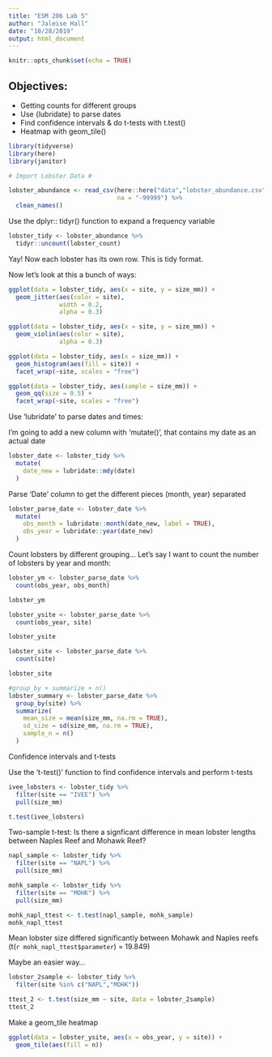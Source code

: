 ```yaml
---
title: "ESM 206 Lab 5"
author: "Jaleise Hall"
date: "10/28/2019"
output: html_document
---
```


```r
knitr::opts_chunk$set(echo = TRUE)
```

## Objectives:

- Getting counts for different groups
- Use {lubridate} to parse dates
- Find confidence intervals & do t-tests with t.test()
- Heatmap with geom_tile()

```r

library(tidyverse)
library(here)
library(janitor)

```

```r
# Import Lobster Data #

lobster_abundance <- read_csv(here::here("data","lobster_abundance.csv"),
                              na = "-99999") %>% 
  clean_names()
```

Use the dplyr:: tidyr() function to expand a frequency variable
```r
lobster_tidy <- lobster_abundance %>%
  tidyr::uncount(lobster_count)
```

Yay! Now each lobster has its own row. This is tidy format.

Now let's look at this a bunch of ways:
```r

ggplot(data = lobster_tidy, aes(x = site, y = size_mm)) +
  geom_jitter(aes(color = site),
              width = 0.2,
              alpha = 0.3)

ggplot(data = lobster_tidy, aes(x = site, y = size_mm)) +
  geom_violin(aes(color = site),
              alpha = 0.3)

ggplot(data = lobster_tidy, aes(x = size_mm)) +
  geom_histogram(aes(fill = site)) +
  facet_wrap(~site, scales = "free")

ggplot(data = lobster_tidy, aes(sample = size_mm)) +
  geom_qq(size = 0.5) +
  facet_wrap(~site, scales = "free")

```

Use 'lubridate' to parse dates and times:

I'm going to add a new column with 'mutate()', that contains my date as an actual date

```r

lobster_date <- lobster_tidy %>% 
  mutate(
    date_new = lubridate::mdy(date)
  )

```

Parse 'Date' column to get the different pieces (month, year) separated

```r
lobster_parse_date <- lobster_date %>%
  mutate(
    obs_month = lubridate::month(date_new, label = TRUE),
    obs_year = lubridate::year(date_new)
  )
```

Count lobsters by different grouping...
Let's say I want to count the number of lobsters by year and month:

```r
lobster_ym <- lobster_parse_date %>% 
  count(obs_year, obs_month)

lobster_ym

lobster_ysite <- lobster_parse_date %>% 
  count(obs_year, site)

lobster_ysite

lobster_site <- lobster_parse_date %>% 
  count(site)

lobster_site

#group_by + summarize + n()
lobster_summary <- lobster_parse_date %>% 
  group_by(site) %>% 
  summarize(
    mean_size = mean(size_mm, na.rm = TRUE),
    sd_size = sd(size_mm, na.rm = TRUE),
    sample_n = n()
  )
```

Confidence intervals and t-tests

Use the 't-test()' function to find confidence intervals and perform t-tests

```r

ivee_lobsters <- lobster_tidy %>% 
  filter(site == "IVEE") %>% 
  pull(size_mm)

t.test(ivee_lobsters)

```

Two-sample t-test:
Is there a signficant difference in mean lobster lengths between Naples Reef and Mohawk Reef?

```r

napl_sample <- lobster_tidy %>% 
  filter(site == "NAPL") %>% 
  pull(size_mm)

mohk_sample <- lobster_tidy %>% 
  filter(site == "MOHK") %>% 
  pull(size_mm)

mohk_napl_ttest <- t.test(napl_sample, mohk_sample)
mohk_napl_ttest
```

Mean lobster size differed significantly between Mohawk and Naples reefs (t(`r mohk_napl_ttest$parameter`) = 19.849)

Maybe an easier way...
```r
lobster_2sample <- lobster_tidy %>% 
  filter(site %in% c("NAPL","MOHK"))

ttest_2 <- t.test(size_mm ~ site, data = lobster_2sample)
ttest_2
```

Make a geom_tile heatmap
```r
ggplot(data = lobster_ysite, aes(x = obs_year, y = site)) +
  geom_tile(aes(fill = n))
```










